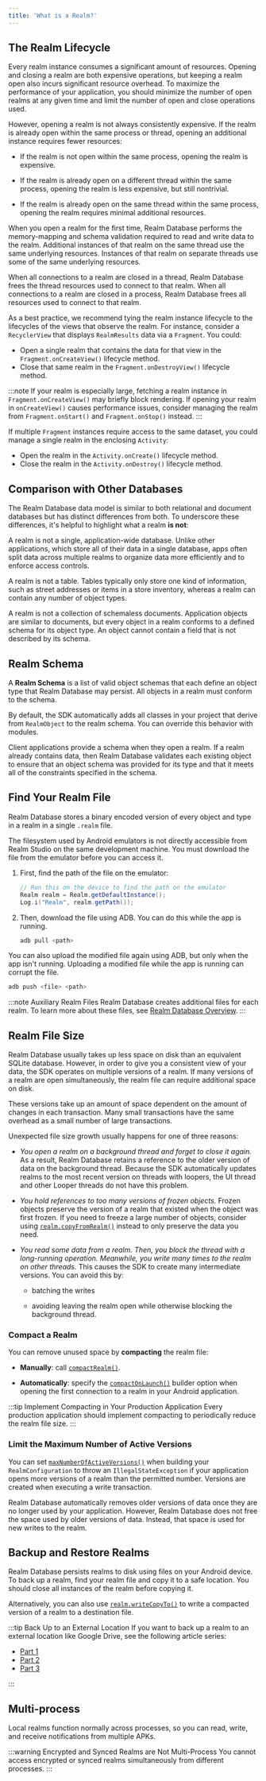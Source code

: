 ```yaml
---
title: 'What is a Realm?'
---
```


## The Realm Lifecycle

Every realm instance consumes a significant amount of resources.
Opening and closing a realm are both expensive operations, but
keeping a realm open also incurs significant resource overhead. To
maximize the performance of your application, you should minimize the
number of open realms at any given time and limit the number of
open and close operations used.

However, opening a realm is not always consistently expensive.
If the realm is already open within the same process or thread,
opening an additional instance requires fewer resources:

- If the realm is not open within the same process, opening the
  realm is expensive.

- If the realm is already open on a different thread within the
  same process, opening the realm is less expensive, but still
  nontrivial.

- If the realm is already open on the same thread within the same
  process, opening the realm requires minimal additional resources.

When you open a realm for the first time, Realm Database
performs the memory-mapping and schema validation required to read and
write data to the realm. Additional instances of that
realm on the same thread use the same underlying resources.
Instances of that realm on separate threads use some of the same
underlying resources.

When all connections to a realm are closed in
a thread, Realm Database frees the thread resources used to
connect to that realm. When all connections to a realm are
closed in a process, Realm Database frees all resources used to
connect to that realm.

As a best practice, we recommend tying the realm instance
lifecycle to the lifecycles of the views that observe the realm. For
instance, consider a `RecyclerView` that displays `RealmResults`
data via a `Fragment`. You could:

- Open a single realm that contains the data for that view
  in the `Fragment.onCreateView()` lifecycle method.
- Close that same realm in the `Fragment.onDestroyView()`
  lifecycle method.

:::note
If your realm is especially large, fetching a realm instance
in `Fragment.onCreateView()` may briefly block rendering. If
opening your realm in `onCreateView()` causes performance
issues, consider managing the realm from `Fragment.onStart()`
and `Fragment.onStop()` instead.
:::

If multiple `Fragment` instances require access to the same dataset,
you could manage a single realm in the enclosing `Activity`:

- Open the realm in the `Activity.onCreate()` lifecycle method.
- Close the realm in the `Activity.onDestroy()` lifecycle method.

## Comparison with Other Databases

The Realm Database data model is similar to both relational and document
databases but has distinct differences from both. To underscore these
differences, it's helpful to highlight what a realm **is not**:

A realm is not a single, application-wide database.
    Unlike other applications, which store all of their data in a single
    database, apps often split data across multiple realms to
    organize data more efficiently and to enforce access controls.

A realm is not a table.
    Tables typically only store one kind of information, such as street
    addresses or items in a store inventory, whereas a realm can contain
    any number of object types.

A realm is not a collection of schemaless documents.
    Application objects are similar to documents, but every object in a
    realm conforms to a defined schema for its object type. An object
    cannot contain a field that is not described by its schema.

## Realm Schema

A **Realm Schema** is a list of valid object schemas that each define an
object type that Realm Database may persist. All objects in a realm must
conform to the schema.

By default, the SDK automatically adds all classes in your project
that derive from `RealmObject` to the realm schema. You can override
this behavior with modules.

Client applications provide a schema when they open a
realm. If a realm already contains data, then Realm Database
validates each existing object to ensure that an object schema was
provided for its type and that it meets all of the constraints specified
in the schema.

## Find Your Realm File

Realm Database stores a binary encoded version of every object
and type in a realm in a single `.realm` file.

The filesystem used by Android emulators is not directly accessible
from Realm Studio on the same development machine. You must download the
file from the emulator before you can access it.

1. First, find the path of the file on the emulator:

   ```java
   // Run this on the device to find the path on the emulator
   Realm realm = Realm.getDefaultInstance();
   Log.i("Realm", realm.getPath());
   ```

1. Then, download the file using ADB. You can do this while the app is running.

   ```sh
   adb pull <path>
   ```

You can also upload the modified file again using ADB, but only when the
app isn't running. Uploading a modified file while the app is running
can corrupt the file.

```sh
adb push <file> <path>
```

:::note Auxiliary Realm Files
Realm Database creates additional files for each realm.
To learn more about these files, see
[Realm Database Overview](/sdk/java/realm-database/overview).
:::

## Realm File Size

Realm Database usually takes up less space on disk than an
equivalent SQLite database. However, in order to give you a consistent
view of your data, the SDK operates on multiple versions of a
realm. If many versions of a realm are open simultaneously,
the realm file can require additional space on disk.

These versions take up an amount of space dependent on the amount of
changes in each transaction. Many small transactions have the same
overhead as a small number of large transactions.

Unexpected file size growth usually happens for one of three reasons:

- *You open a realm on a background thread and forget to close it
  again.* As a result, Realm Database retains a reference to the
  older version of data on the background thread. Because
  the SDK automatically updates realms to the most
  recent version on threads with loopers, the UI thread and other
  Looper threads do not have this problem.

- *You hold references to too many versions of frozen objects.*
  Frozen objects preserve the version of a realm that existed when
  the object was first frozen. If you need to freeze a large number of
  objects, consider using [`realm.copyFromRealm()`](https://docs.mongodb.com/realm-sdks/java/latest/io/realm/Realm.html#copyFromRealm-E-)
  instead to only preserve the data you need.

- *You read some data from a realm. Then, you block the thread with
   a long-running operation. Meanwhile, you write many times to the
   realm on other threads.* This causes the SDK to
   create many intermediate versions. You can avoid this by:

   - batching the writes

   - avoiding leaving the realm open while otherwise blocking the
     background thread.

### Compact a Realm

You can remove unused space by **compacting** the realm file:

- **Manually**: call [`compactRealm()`](https://docs.mongodb.com/realm-sdks/java/latest/io/realm/Realm.html#compactRealm-io.realm.RealmConfiguration-).

- **Automatically**: specify the [`compactOnLaunch()`](https://docs.mongodb.com/realm-sdks/java/latest/io/realm/RealmConfiguration.Builder.html#compactOnLaunch-io.realm.CompactOnLaunchCallback-)
  builder option when opening the first connection to a realm in your
  Android application.

:::tip Implement Compacting in Your Production Application
Every production application should implement compacting to 
periodically reduce the realm file size.
:::

### Limit the Maximum Number of Active Versions

You can set [`maxNumberOfActiveVersions()`](https://docs.mongodb.com/realm-sdks/java/latest/io/realm/RealmConfiguration.Builder.html#maxNumberOfActiveVersions-long-)
when building your `RealmConfiguration` to throw an
`IllegalStateException` if your application opens more versions of
a realm than the permitted number. Versions are created when
executing a write transaction.

Realm Database automatically removes older versions of data once
they are no longer used by your application. However,
Realm Database does not free the space used by older versions of
data. Instead, that space is used for new writes to the realm.

## Backup and Restore Realms

Realm Database persists realms to disk using files on your
Android device. To back up a realm, find your realm file
and copy it to a safe location. You should close
all instances of the realm before copying it.

Alternatively, you can also use [`realm.writeCopyTo()`](https://docs.mongodb.com/realm-sdks/java/latest/io/realm/Realm.html#writeCopyTo-java.io.File-)
to write a compacted version of a realm to a destination file.

:::tip Back Up to an External Location
If you want to back up a realm to an external location like
Google Drive, see the following article series:
- [Part 1](https://medium.com/glucosio-project/example-class-to-export-import-a-realm-database-on-java-c429ade2b4ed#.80ibsc7wm)
- [Part 2](https://medium.com/glucosio-project/backup-restore-a-realm-database-on-google-drive-with-drive-api-c238515a5975#.qbuugb322)
- [Part 3](https://medium.com/glucosio-project/build-a-nice-ux-to-backup-and-sync-your-app-data-on-google-drive-3-3-a3b598cab68b#.5mjk4w4se)

:::

## Multi-process

Local realms function normally across processes, so you can read, write,
and receive notifications from multiple APKs.

:::warning Encrypted and Synced Realms are Not Multi-Process
You cannot access encrypted or synced realms simultaneously from
different processes.
:::